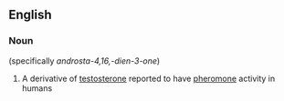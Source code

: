 ==English==

===Noun===
{{wikipedia}}
{{en-noun|-}} (specifically ''androsta-4,16,-dien-3-one'')

# {{biochemistry}} A derivative of [[testosterone]] reported to have [[pheromone]] activity in humans